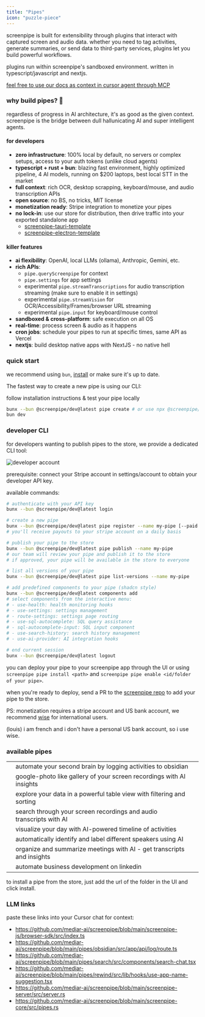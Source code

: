 ```yaml
---
title: "Pipes"
icon: "puzzle-piece"
---
```


screenpipe is built for extensibility through plugins that interact with captured screen and audio data. whether you need to tag activities, generate summaries, or send data to third-party services, plugins let you build powerful workflows.

plugins run within screenpipe's sandboxed environment. written in typescript/javascript and nextjs.

[feel free to use our docs as context in cursor agent through MCP](https://docs.screenpi.pe/mcp-server#mintlify-mcp-use-our-docs-in-cursor%2C-claude%2C-etc)

### why build pipes? 🚀

regardless of progress in AI architecture, it's as good as the given context. screenpipe is the bridge between dull hallunicating AI and super intelligent agents.

#### for developers

- **zero infrastructure**: 100% local by default, no servers or complex setups, access to your auth tokens (unlike cloud agents)
- **typescript \+ rust \+ bun**: blazing fast environment, highly optimized pipeline, 4 AI models, running on $200 laptops, best local STT in the market
- **full context**: rich OCR, desktop scrapping, keyboard/mouse, and audio transcription APIs
- **open source**: no BS, no tricks, MIT license
- **monetization ready**: Stripe integration to monetize your pipes
- **no lock-in**: use our store for distribution, then drive traffic into your exported standalone app
  - [screenpipe-tauri-template](https://github.com/LorenzoBloedow/screenpipe-tauri-template-dev)
  - [screenpipe-electron-template](https://github.com/neo773/screenpipe-electron)

#### killer features

- **ai flexibility**: OpenAI, local LLMs (ollama), Anthropic, Gemini, etc.
- **rich APIs**:
  - `pipe.queryScreenpipe` for context
  - `pipe.settings` for app settings
  - experimental `pipe.streamTranscriptions` for audio transcription streaming (make sure to enable it in settings)
  - experimental `pipe.streamVision` for OCR/Accessibility/Frames/browser URL streaming
  - experimental `pipe.input` for keyboard/mouse control
- **sandboxed & cross-platform**: safe execution on all OS
- **real-time**: process screen & audio as it happens
- **cron jobs**: schedule your pipes to run at specific times, same API as Vercel
- **nextjs**: build desktop native apps with NextJS - no native hell

### quick start

we recommend using `bun`, [install](https://bun.sh/docs/installation) or make sure it's up to date.

The fastest way to create a new pipe is using our CLI:

follow installation instructions & test your pipe locally

```bash
bunx --bun @screenpipe/dev@latest pipe create # or use npx @screenpipe/dev pipe create
bun dev
```

### developer CLI

for developers wanting to publish pipes to the store, we provide a dedicated CLI tool:

![developer account](https://raw.githubusercontent.com/mediar-ai/screenpipe/main/content/developer-account.png)

prerequisite: connect your Stripe account in settings/account to obtain your developer API key.

available commands:

```bash
# authenticate with your API key
bunx --bun @screenpipe/dev@latest login 

# create a new pipe
bunx --bun @screenpipe/dev@latest pipe register --name my-pipe [--paid --price 9.99] # MAKE SURE TO SET THE PRICE IF YOU WANT TO SELL IT - IRREVERSIBLE
# you'll receive payouts to your stripe account on a daily basis

# publish your pipe to the store
bunx --bun @screenpipe/dev@latest pipe publish --name my-pipe
# our team will review your pipe and publish it to the store
# if approved, your pipe will be available in the store to everyone

# list all versions of your pipe
bunx --bun @screenpipe/dev@latest pipe list-versions --name my-pipe

# add predefined components to your pipe (shadcn style)
bunx --bun @screenpipe/dev@latest components add
# select components from the interactive menu:
# - use-health: health monitoring hooks
# - use-settings: settings management
# - route-settings: settings page routing
# - use-sql-autocomplete: SQL query assistance
# - sql-autocomplete-input: SQL input component
# - use-search-history: search history management
# - use-ai-provider: AI integration hooks

# end current session
bunx --bun @screenpipe/dev@latest logout
```

you can deploy your pipe to your screenpipe app through the UI or using `screenpipe pipe install <path>` and `screenpipe pipe enable <id/folder of your pipe>`.

when you're ready to deploy, send a PR to the [screenpipe repo](https://github.com/mediar-ai/screenpipe) to add your pipe to the store.

PS: monetization requires a stripe account and US bank account, we recommend [wise](https://wise.com) for international users.

(louis) i am french and i don't have a personal US bank account, so i use wise.

### available pipes

| |                                                                        | |
| --- | ---------------------------------------------------------------------- | --- |
| | automate your second brain by logging activities to obsidian           | |
| | google-photo like gallery of your screen recordings with AI insights   | |
| | explore your data in a powerful table view with filtering and sorting  | |
| | search through your screen recordings and audio transcripts with AI    | |
| | visualize your day with AI-powered timeline of activities              | |
| | automatically identify and label different speakers using AI           | |
| | organize and summarize meetings with AI - get transcripts and insights | |
| | automate business development on linkedin                              | |

to install a pipe from the store, just add the url of the folder in the UI and click install.

### LLM links

paste these links into your Cursor chat for context:

- https://github.com/mediar-ai/screenpipe/blob/main/screenpipe-js/browser-sdk/src/index.ts
- https://github.com/mediar-ai/screenpipe/blob/main/pipes/obsidian/src/app/api/log/route.ts
- https://github.com/mediar-ai/screenpipe/blob/main/pipes/search/src/components/search-chat.tsx
- https://github.com/mediar-ai/screenpipe/blob/main/pipes/rewind/src/lib/hooks/use-app-name-suggestion.tsx
- https://github.com/mediar-ai/screenpipe/blob/main/screenpipe-server/src/server.rs
- https://github.com/mediar-ai/screenpipe/blob/main/screenpipe-core/src/pipes.rs

